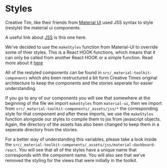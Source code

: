 
<Meta title="Getting Started/Styles" />

# Styles

Creative Tim, like their friends from [Material UI](https://material-ui-next.com/?ref=creativetim) used JSS syntax to style (restyle) the material ui components.

A useful link about [JSS](https://github.com/cssinjs?ref=creativetim) is this one here.

We've decided to use the `makeStyles` function from Material-UI to override some of thier styles. This is a React HOOK functions, which means that it can only be called from another React HOOK or a simple function. Read more about it [here](https://material-ui.com/styles/api/#makestyles-styles-options-hook)

All of the restyled components can be found in `src/_material-toolkit-components` which ahs been restructured a bit form Creative Times original architecture to keep the components and the stories seperate for easier understanding.


If you go to any of our components you will see that somewhere at the beginning of the file we import `makeStyles` from `material-ui`, then we import from `src/_material-toolkit-components/_assets/jss/*` the corresponding style for that component and after these imports, we use the `makeStyles` function alongside our styles to compile them to jss from javascript objects. Again, the directory of the assets has also been changed to keep them in a seperate directory from the stories.

For a better way of understanding this variables, please take a look inside the `src/_material-toolkit-components/_assets/jss/material-dashboard-react`. You will see that all of the styles have a unique name that corresponds with the component name. You will also see that we've removed the styling for the views that were initially in the toolkit.
